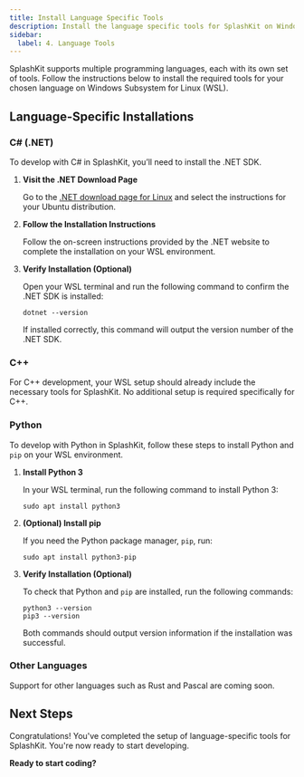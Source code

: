 ---
title: Install Language Specific Tools
description: Install the language specific tools for SplashKit on Windows (WSL).
sidebar:
  label: 4. Language Tools
---


SplashKit supports multiple programming languages, each with its own set of tools. Follow the instructions below to install the required tools for your chosen language on Windows Subsystem for Linux (WSL).

## Language-Specific Installations

### C# (.NET)

To develop with C# in SplashKit, you’ll need to install the .NET SDK.

<Steps>

1. **Visit the .NET Download Page**  

   Go to the [.NET download page for Linux](https://dotnet.microsoft.com/en-us/download?initial-os=linux) and select the instructions for your Ubuntu distribution.

2. **Follow the Installation Instructions**  

   Follow the on-screen instructions provided by the .NET website to complete the installation on your WSL environment.

3. **Verify Installation (Optional)**

   Open your WSL terminal and run the following command to confirm the .NET SDK is installed:

    ```shell
    dotnet --version
    ```

   If installed correctly, this command will output the version number of the .NET SDK.

</Steps>

### C++

For C++ development, your WSL setup should already include the necessary tools for SplashKit. No additional setup is required specifically for C++.

### Python

To develop with Python in SplashKit, follow these steps to install Python and `pip` on your WSL environment.

<Steps>

1. **Install Python 3**  

   In your WSL terminal, run the following command to install Python 3:

    ```shell
    sudo apt install python3
    ```

2. **(Optional) Install pip**  

   If you need the Python package manager, `pip`, run:

    ```shell
    sudo apt install python3-pip
    ```

3. **Verify Installation (Optional)**  

   To check that Python and `pip` are installed, run the following commands:

    ```shell
    python3 --version
    pip3 --version
    ```

   Both commands should output version information if the installation was successful.

</Steps>

### Other Languages

Support for other languages such as Rust and Pascal are coming soon.

## Next Steps

Congratulations! You've completed the setup of language-specific tools for SplashKit. You're now ready to start developing.

**Ready to start coding?**  
